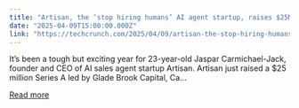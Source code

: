 ```yaml
---
title: "Artisan, the ‘stop hiring humans’ AI agent startup, raises $25M — and is still hiring humans "
date: "2025-04-09T15:00:00.000Z"
link: "https://techcrunch.com/2025/04/09/artisan-the-stop-hiring-humans-ai-agent-startup-raises-25m-and-is-still-hiring-humans/"
---
```


It’s been a tough but exciting year for 23-year-old Jaspar Carmichael-Jack, founder and CEO of AI sales agent startup Artisan. Artisan just raised a $25 million Series A led by Glade Brook Capital, Ca...

[Read more](https://techcrunch.com/2025/04/09/artisan-the-stop-hiring-humans-ai-agent-startup-raises-25m-and-is-still-hiring-humans/)
